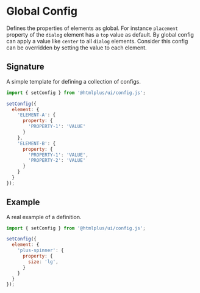 # Global Config

Defines the properties of elements as global. For instance `placement` property of the `dialog` element has a `top` value as default. By global config can apply a value like `center` to all `dialog` elements. Consider this config can be overridden by setting the value to each element.

## Signature

A simple template for defining a collection of configs.

```js
import { setConfig } from '@htmlplus/ui/config.js';

setConfig({
  element: {
    'ELEMENT-A': {
      property: {
        'PROPERTY-1': 'VALUE'
      }
    },
    'ELEMENT-B': {
      property: {
        'PROPERTY-1': 'VALUE',
        'PROPERTY-2': 'VALUE'
      }
    }
  }
});
```

## Example

A real example of a definition.

```js
import { setConfig } from '@htmlplus/ui/config.js';

setConfig({
  element: {
    'plus-spinner': {
      property: {
        size: 'lg',
      }
    }
  }
});
```
